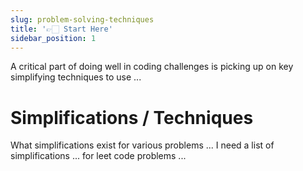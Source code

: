```yaml
---
slug: problem-solving-techniques
title: '👉🏻 Start Here'
sidebar_position: 1
---
```


A critical part of doing well in coding challenges is picking up on key simplifying techniques to use ...

# Simplifications / Techniques
What simplifications exist for various problems ...
I need a list of simplifications ... for leet code problems ...

